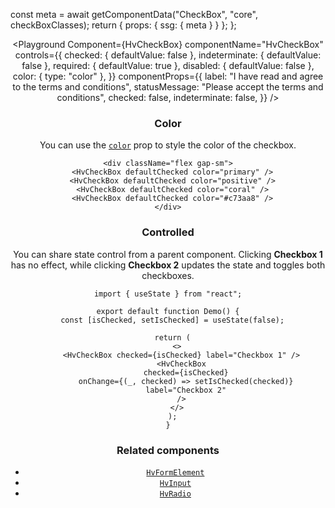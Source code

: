 


  const meta = await getComponentData("CheckBox", "core", checkBoxClasses);
  return { props: { ssg: { meta } } };
};

<Header />

<Playground
  Component={HvCheckBox}
  componentName="HvCheckBox"
  controls={{
    checked: { defaultValue: false },
    indeterminate: { defaultValue: false },
    required: { defaultValue: true },
    disabled: { defaultValue: false },
    color: { type: "color" },
  }}
  componentProps={{
    label: "I have read and agree to the terms and conditions",
    statusMessage: "Please accept the terms and conditions",
    checked: false,
    indeterminate: false,
  }}
/>

### Color

You can use the [`color`](/docs/styling#color-prop) prop to style the color of the checkbox.

```tsx live
<div className="flex gap-sm">
  <HvCheckBox defaultChecked color="primary" />
  <HvCheckBox defaultChecked color="positive" />
  <HvCheckBox defaultChecked color="coral" />
  <HvCheckBox defaultChecked color="#c73aa8" />
</div>
```

### Controlled

You can share state control from a parent component. Clicking **Checkbox 1** has no effect, while clicking **Checkbox 2** updates the state and toggles both checkboxes.

```tsx live
import { useState } from "react";

export default function Demo() {
  const [isChecked, setIsChecked] = useState(false);

  return (
    <>
      <HvCheckBox checked={isChecked} label="Checkbox 1" />
      <HvCheckBox
        checked={isChecked}
        onChange={(_, checked) => setIsChecked(checked)}
        label="Checkbox 2"
      />
    </>
  );
}
```

### Related components

- [`HvFormElement`](/components/form-element)
- [`HvInput`](/components/input)
- [`HvRadio`](/components/radio)

